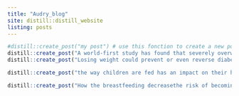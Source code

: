```yaml
---
title: "Audry_blog"
site: distill::distill_website
listing: posts
---
```


```r
#distill::create_post("my post") # use this fonction to create a new post
distill::create_post("A world-first study has found that severely overweight people are less likely to be able to re-wire their brains and find new neural pathways, a discovery that has significant implications for people recovering from a stroke or brain injury.")
distill::create_post("Losing weight could prevent or even reverse diabetes, according to late breaking research presented today at ESC Congress 2020.")
```
```r
distill::create_post("the way children are fed has an impact on their health.")
```
```r
distill::create_post("How the breastfeeding decreasethe risk of becoming obese")
```


